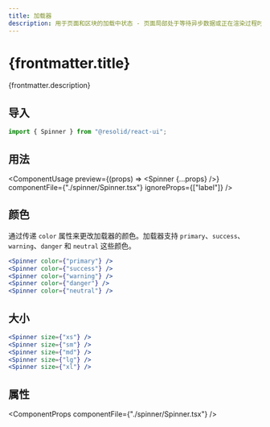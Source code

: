 ```yaml
---
title: 加载器
description: 用于页面和区块的加载中状态 - 页面局部处于等待异步数据或正在渲染过程时，合适的加载动效会有效缓解用户的焦虑。
---
```




# {frontmatter.title}

{frontmatter.description}

## 导入

```js
import { Spinner } from "@resolid/react-ui";
```

## 用法

<ComponentUsage
  preview={(props) => <Spinner {...props} />}
  componentFile={"./spinner/Spinner.tsx"}
  ignoreProps={["label"]}
/>

## 颜色

通过传递 `color` 属性来更改加载器的颜色。加载器支持 `primary`、`success`、`warning`、`danger` 和 `neutral` 这些颜色。

<section className={'example group'}>
  <ComponentExample className={'flex flex-row gap-3 items-center'}>
    <Spinner color={"primary"} />
    <Spinner color={"success"} />
    <Spinner color={"warning"} />
    <Spinner color={"danger"} />
    <Spinner color={"neutral"} />
  </ComponentExample>

```jsx
<Spinner color={"primary"} />
<Spinner color={"success"} />
<Spinner color={"warning"} />
<Spinner color={"danger"} />
<Spinner color={"neutral"} />
```

</section>

## 大小

<section className={'example group'}>
  <ComponentExample className={'flex flex-row items-center gap-3'}>
    <Spinner size={"xs"} />
    <Spinner size={"sm"} />
    <Spinner size={"md"} />
    <Spinner size={"lg"} />
    <Spinner size={"xl"} />
  </ComponentExample>

```jsx
<Spinner size={"xs"} />
<Spinner size={"sm"} />
<Spinner size={"md"} />
<Spinner size={"lg"} />
<Spinner size={"xl"} />
```

</section>

## 属性

<ComponentProps componentFile={"./spinner/Spinner.tsx"} />
